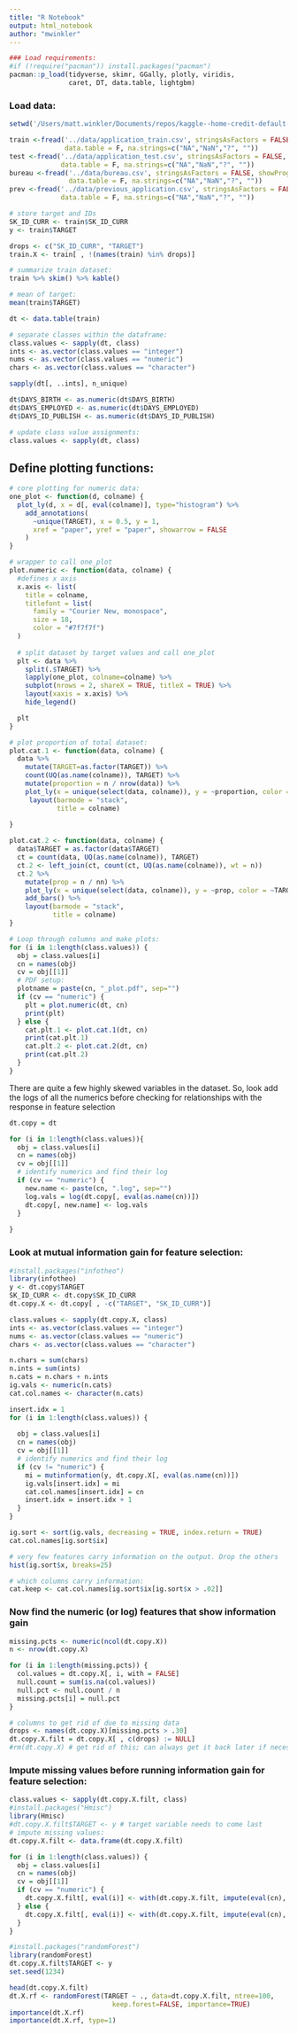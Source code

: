 ```yaml
---
title: "R Notebook"
output: html_notebook
author: "mwinkler"
---
```



```r
### Load requirements:
#if (!require("pacman")) install.packages("pacman")
pacman::p_load(tidyverse, skimr, GGally, plotly, viridis, 
               caret, DT, data.table, lightgbm)
```


### Load data:
```r
setwd('/Users/matt.winkler/Documents/repos/kaggle--home-credit-default-risk/src')

train <-fread('../data/application_train.csv', stringsAsFactors = FALSE, showProgress=F,
              data.table = F, na.strings=c("NA","NaN","?", ""))
test <-fread('../data/application_test.csv', stringsAsFactors = FALSE, showProgress=F,
             data.table = F, na.strings=c("NA","NaN","?", ""))
bureau <-fread('../data/bureau.csv', stringsAsFactors = FALSE, showProgress=F,
               data.table = F, na.strings=c("NA","NaN","?", ""))
prev <-fread('../data/previous_application.csv', stringsAsFactors = FALSE, showProgress=F,
             data.table = F, na.strings=c("NA","NaN","?", "")) 

```

```r
# store target and IDs
SK_ID_CURR <- train$SK_ID_CURR
y <- train$TARGET

drops <- c("SK_ID_CURR", "TARGET")
train.X <- train[ , !(names(train) %in% drops)]

# summarize train dataset:
train %>% skim() %>% kable()
```

```r
# mean of target:
mean(train$TARGET)
```

```r
dt <- data.table(train)
```

```r
# separate classes within the dataframe:
class.values <- sapply(dt, class)
ints <- as.vector(class.values == "integer")
nums <- as.vector(class.values == "numeric")
chars <- as.vector(class.values == "character")

```

```r
sapply(dt[, ..ints], n_unique)
```

```r
dt$DAYS_BIRTH <- as.numeric(dt$DAYS_BIRTH)
dt$DAYS_EMPLOYED <- as.numeric(dt$DAYS_EMPLOYED)
dt$DAYS_ID_PUBLISH <- as.numeric(dt$DAYS_ID_PUBLISH)
```

```r
# update class value assignments:
class.values <- sapply(dt, class)
```

## Define plotting functions:
```r
# core plotting for numeric data:
one_plot <- function(d, colname) {
  plot_ly(d, x = d[, eval(colname)], type="histogram") %>%
    add_annotations(
      ~unique(TARGET), x = 0.5, y = 1, 
      xref = "paper", yref = "paper", showarrow = FALSE
    )
}
```

```r
# wrapper to call one_plot
plot.numeric <- function(data, colname) {
  #defines x axis
  x.axis <- list(
    title = colname,
    titlefont = list(
      family = "Courier New, monospace",
      size = 18,
      color = "#7f7f7f")
  )
  
  # split dataset by target values and call one_plot
  plt <- data %>%
    split(.$TARGET) %>%
    lapply(one_plot, colname=colname) %>% 
    subplot(nrows = 2, shareX = TRUE, titleX = TRUE) %>%
    layout(xaxis = x.axis) %>%
    hide_legend()

  plt
}
```


```r
# plot proportion of total dataset:
plot.cat.1 <- function(data, colname) {
  data %>%
    mutate(TARGET=as.factor(TARGET)) %>%
    count(UQ(as.name(colname)), TARGET) %>%
    mutate(proportion = n / nrow(data)) %>%
    plot_ly(x = unique(select(data, colname)), y = ~proportion, color = ~TARGET, type="bar") %>%
     layout(barmode = "stack", 
            title = colname)
  
}

```

```r
plot.cat.2 <- function(data, colname) {
  data$TARGET = as.factor(data$TARGET)
  ct = count(data, UQ(as.name(colname)), TARGET)
  ct.2 <- left_join(ct, count(ct, UQ(as.name(colname)), wt = n))
  ct.2 %>%
    mutate(prop = n / nn) %>%
    plot_ly(x = unique(select(data, colname)), y = ~prop, color = ~TARGET) %>%
    add_bars() %>%
    layout(barmode = "stack", 
           title = colname)
}
```

```r
# Loop through columns and make plots:
for (i in 1:length(class.values)) {
  obj = class.values[i]
  cn = names(obj)
  cv = obj[[1]]
  # PDF setup:
  plotname = paste(cn, "_plot.pdf", sep="")
  if (cv == "numeric") {
    plt = plot.numeric(dt, cn)
    print(plt)
  } else {
    cat.plt.1 <- plot.cat.1(dt, cn)
    print(cat.plt.1)
    cat.plt.2 <- plot.cat.2(dt, cn)
    print(cat.plt.2)
  }
}
```

There are quite a few highly skewed variables in the dataset. So, look add the logs of all the numerics before checking for relationships with the response in feature selection

```r
dt.copy = dt

for (i in 1:length(class.values)){
  obj = class.values[i]
  cn = names(obj)
  cv = obj[[1]]
  # identify numerics and find their log
  if (cv == "numeric") {
    new.name <- paste(cn, ".log", sep="")
    log.vals = log(dt.copy[, eval(as.name(cn))])
    dt.copy[, new.name] <- log.vals
  }
  
}

```

### Look at mutual information gain for feature selection:

```r
#install.packages("infotheo")
library(infotheo)
y <- dt.copy$TARGET
SK_ID_CURR <- dt.copy$SK_ID_CURR
dt.copy.X <- dt.copy[ , -c("TARGET", "SK_ID_CURR")]

class.values <- sapply(dt.copy.X, class)
ints <- as.vector(class.values == "integer")
nums <- as.vector(class.values == "numeric")
chars <- as.vector(class.values == "character")

n.chars = sum(chars)
n.ints = sum(ints)
n.cats = n.chars + n.ints
ig.vals <- numeric(n.cats)
cat.col.names <- character(n.cats)

insert.idx = 1
for (i in 1:length(class.values)) {
  
  obj = class.values[i]
  cn = names(obj)
  cv = obj[[1]]
  # identify numerics and find their log
  if (cv != "numeric") {
    mi = mutinformation(y, dt.copy.X[, eval(as.name(cn))])
    ig.vals[insert.idx] = mi
    cat.col.names[insert.idx] = cn
    insert.idx = insert.idx + 1
  }
}

ig.sort <- sort(ig.vals, decreasing = TRUE, index.return = TRUE)
cat.col.names[ig.sort$ix]

# very few features carry information on the output. Drop the others
hist(ig.sort$x, breaks=25)

# which columns carry information:
cat.keep <- cat.col.names[ig.sort$ix[ig.sort$x > .02]]

```

### Now find the numeric (or log) features that show information gain

```r

missing.pcts <- numeric(ncol(dt.copy.X))
n <- nrow(dt.copy.X)

for (i in 1:length(missing.pcts)) {
  col.values = dt.copy.X[, i, with = FALSE]
  null.count = sum(is.na(col.values))
  null.pct <- null.count / n
  missing.pcts[i] = null.pct
}

# columns to get rid of due to missing data
drops <- names(dt.copy.X)[missing.pcts > .30]
dt.copy.X.filt = dt.copy.X[ , c(drops) := NULL]
#rm(dt.copy.X) # get rid of this; can always get it back later if necessary

```

### Impute missing values before running information gain for feature selection:
```r
class.values <- sapply(dt.copy.X.filt, class)
#install.packages("Hmisc")
library(Hmisc)
#dt.copy.X.filt$TARGET <- y # target variable needs to come last
# impute missing values:
dt.copy.X.filt <- data.frame(dt.copy.X.filt)

for (i in 1:length(class.values)) {
  obj = class.values[i]
  cn = names(obj)
  cv = obj[[1]]
  if (cv == "numeric") {
    dt.copy.X.filt[, eval(i)] <- with(dt.copy.X.filt, impute(eval(cn), 'median')) 
  } else {
    dt.copy.X.filt[, eval(i)] <- with(dt.copy.X.filt, impute(eval(cn), 'mode'))
  }
}


```


```r
#install.packages("randomForest")
library(randomForest)
dt.copy.X.filt$TARGET <- y
set.seed(1234)

head(dt.copy.X.filt)
dt.X.rf <- randomForest(TARGET ~ ., data=dt.copy.X.filt, ntree=100,
                          keep.forest=FALSE, importance=TRUE)
importance(dt.X.rf)
importance(dt.X.rf, type=1)


```


```r

```

